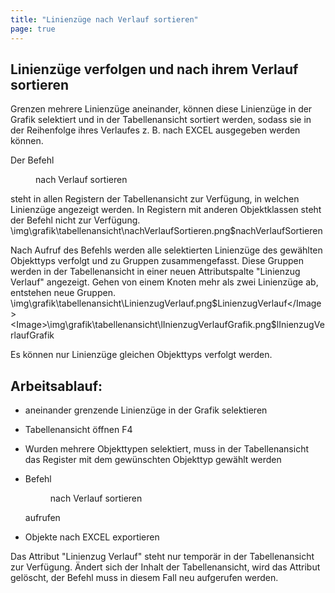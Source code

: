 ```yaml
---
title: "Linienzüge nach Verlauf sortieren"
page: true
---
```

## Linienz&#252;ge verfolgen und nach ihrem Verlauf sortieren

Grenzen mehrere Linienz&#252;ge aneinander, k&#246;nnen diese Linienz&#252;ge in der Grafik selektiert und in der Tabellenansicht sortiert werden, sodass sie in der Reihenfolge ihres Verlaufes z. B. nach EXCEL ausgegeben werden k&#246;nnen.

Der Befehl  <Menu>nach Verlauf sortieren</Menu>  steht in allen Registern der Tabellenansicht zur Verf&#252;gung, in welchen Linienz&#252;ge angezeigt werden. In Registern mit anderen Objektklassen steht der Befehl nicht zur Verf&#252;gung.<Image>\img\grafik\tabellenansicht\nachVerlaufSortieren.png$nachVerlaufSortieren</Image>

Nach Aufruf des Befehls werden alle selektierten Linienz&#252;ge des gew&#228;hlten Objekttyps verfolgt und zu Gruppen zusammengefasst. Diese Gruppen werden in der Tabellenansicht in einer neuen Attributspalte &quot;Linienzug Verlauf&quot; angezeigt. Gehen von einem Knoten mehr als zwei Linienz&#252;ge ab, entstehen neue Gruppen.<Image>\img\grafik\tabellenansicht\LinienzugVerlauf.png$LinienzugVerlauf</Image><Image>\img\grafik\tabellenansicht\lInienzugVerlaufGrafik.png$lInienzugVerlaufGrafik</Image>

<Success>
Es k&#246;nnen nur Linienz&#252;ge gleichen Objekttyps verfolgt werden.
</Success>

## Arbeitsablauf:

- aneinander grenzende Linienz&#252;ge in der Grafik selektieren

- Tabellenansicht &#246;ffnen <Border>F4</Border> 
- Wurden mehrere Objekttypen selektiert, muss in der Tabellenansicht das Register mit dem gew&#252;nschten Objekttyp gew&#228;hlt werden

- Befehl <Menu>nach Verlauf sortieren</Menu>  aufrufen

- Objekte nach EXCEL exportieren




<Success>
Das Attribut &quot;Linienzug Verlauf&quot; steht nur tempor&#228;r in der Tabellenansicht zur Verf&#252;gung. &#196;ndert sich der Inhalt der Tabellenansicht, wird das Attribut gel&#246;scht, der Befehl muss in diesem Fall neu aufgerufen werden.
</Success>


